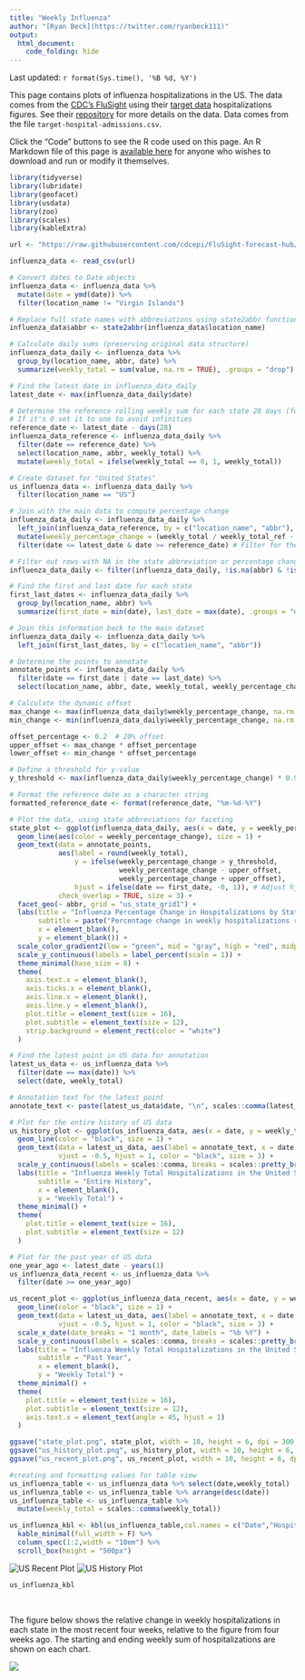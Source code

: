 ---
title: "Weekly Influenza"
author: "[Ryan Beck](https://twitter.com/ryanbeck111)"
output:
  html_document:
    code_folding: hide
---

Last updated: `r format(Sys.time(), '%B %d, %Y')`

This page contains plots of influenza hospitalizations in the US. The data comes from the [CDC's FluSight](https://www.cdc.gov/flu/weekly/flusight/index.html) using their [target data](https://github.com/cdcepi/FluSight-forecast-hub/tree/main/target-data) hospitalizations figures. See their [repository](https://github.com/cdcepi/FluSight-forecast-hub/tree/main/target-data) for more details on the data. Data comes from the file `target-hospital-admissions.csv`.

Click the "Code" buttons to see the R code used on this page. An R Markdown file of this page is [available here](https://github.com/ryooan/ryooan.github.io/tree/master/forecasting) for anyone who wishes to download and run or modify it themselves.

```{r message=FALSE, warning=FALSE, fig.show='hide'}
library(tidyverse)
library(lubridate)
library(geofacet)
library(usdata)
library(zoo)
library(scales)
library(kableExtra)

url <- "https://raw.githubusercontent.com/cdcepi/FluSight-forecast-hub/main/target-data/target-hospital-admissions.csv"

influenza_data <- read_csv(url)

# Convert dates to Date objects
influenza_data <- influenza_data %>%
  mutate(date = ymd(date)) %>%
  filter(location_name != "Virgin Islands")

# Replace full state names with abbreviations using state2abbr function
influenza_data$abbr <- state2abbr(influenza_data$location_name)

# Calculate daily sums (preserving original data structure)
influenza_data_daily <- influenza_data %>%
  group_by(location_name, abbr, date) %>%
  summarize(weekly_total = sum(value, na.rm = TRUE), .groups = "drop")

# Find the latest date in influenza_data_daily
latest_date <- max(influenza_data_daily$date)

# Determine the reference rolling weekly sum for each state 28 days (four weeks) before the latest date
# If it's 0 set it to one to avoid infinities
reference_date <- latest_date - days(28)
influenza_data_reference <- influenza_data_daily %>%
  filter(date == reference_date) %>%
  select(location_name, abbr, weekly_total) %>%
  mutate(weekly_total = ifelse(weekly_total == 0, 1, weekly_total))

# Create dataset for "United States"
us_influenza_data <- influenza_data_daily %>%
  filter(location_name == "US")

# Join with the main data to compute percentage change
influenza_data_daily <- influenza_data_daily %>%
  left_join(influenza_data_reference, by = c("location_name", "abbr"), suffix = c("", "_ref")) %>%
  mutate(weekly_percentage_change = (weekly_total / weekly_total_ref - 1) * 100) %>%
  filter(date <= latest_date & date >= reference_date) # Filter for the 28 days up to the latest date

# Filter out rows with NA in the state abbreviation or percentage change
influenza_data_daily <- filter(influenza_data_daily, !is.na(abbr) & !is.na(weekly_percentage_change))

# Find the first and last date for each state
first_last_dates <- influenza_data_daily %>%
  group_by(location_name, abbr) %>%
  summarize(first_date = min(date), last_date = max(date), .groups = "drop")

# Join this information back to the main dataset
influenza_data_daily <- influenza_data_daily %>%
  left_join(first_last_dates, by = c("location_name", "abbr"))

# Determine the points to annotate
annotate_points <- influenza_data_daily %>%
  filter(date == first_date | date == last_date) %>%
  select(location_name, abbr, date, weekly_total, weekly_percentage_change, first_date, last_date)

# Calculate the dynamic offset
max_change <- max(influenza_data_daily$weekly_percentage_change, na.rm = TRUE)
min_change <- min(influenza_data_daily$weekly_percentage_change, na.rm = TRUE)

offset_percentage <- 0.2  # 20% offset
upper_offset <- max_change * offset_percentage
lower_offset <- min_change * offset_percentage

# Define a threshold for y-value
y_threshold <- max(influenza_data_daily$weekly_percentage_change) * 0.9

# Format the reference date as a character string
formatted_reference_date <- format(reference_date, "%m-%d-%Y")

# Plot the data, using state abbreviations for faceting
state_plot <- ggplot(influenza_data_daily, aes(x = date, y = weekly_percentage_change)) +
  geom_line(aes(color = weekly_percentage_change), size = 1) +
  geom_text(data = annotate_points, 
            aes(label = round(weekly_total), 
                y = ifelse(weekly_percentage_change > y_threshold, 
                           weekly_percentage_change - upper_offset, 
                           weekly_percentage_change + upper_offset),
                hjust = ifelse(date == first_date, -0, 1)), # Adjust hjust based on date
            check_overlap = TRUE, size = 3) +
  facet_geo(~ abbr, grid = "us_state_grid1") +
  labs(title = "Influenza Percentage Change in Hospitalizations by State",
       subtitle = paste("Percentage change in weekly hospitalizations relative to four weeks prior (", formatted_reference_date, ")", sep = ""),
       x = element_blank(),
       y = element_blank()) +
  scale_color_gradient2(low = "green", mid = "gray", high = "red", midpoint = 0, guide = FALSE) +
  scale_y_continuous(labels = label_percent(scale = 1)) +
  theme_minimal(base_size = 8) +
  theme(
    axis.text.x = element_blank(),
    axis.ticks.x = element_blank(),
    axis.line.x = element_blank(),
    axis.line.y = element_blank(),
    plot.title = element_text(size = 16),
    plot.subtitle = element_text(size = 12),
    strip.background = element_rect(color = "white")
  )

# Find the latest point in US data for annotation
latest_us_data <- us_influenza_data %>%
  filter(date == max(date)) %>%
  select(date, weekly_total)

# Annotation text for the latest point
annotate_text <- paste(latest_us_data$date, "\n", scales::comma(latest_us_data$weekly_total), sep = "")

# Plot for the entire history of US data
us_history_plot <- ggplot(us_influenza_data, aes(x = date, y = weekly_total)) +
  geom_line(color = "black", size = 1) +
  geom_text(data = latest_us_data, aes(label = annotate_text, x = date, y = weekly_total), 
            vjust = -0.5, hjust = 1, color = "black", size = 3) +
  scale_y_continuous(labels = scales::comma, breaks = scales::pretty_breaks(n = 6)) +
  labs(title = "Influenza Weekly Total Hospitalizations in the United States",
       subtitle = "Entire History",
       x = element_blank(),
       y = "Weekly Total") +
  theme_minimal() +
  theme(
    plot.title = element_text(size = 16),
    plot.subtitle = element_text(size = 12)
  )

# Plot for the past year of US data
one_year_ago <- latest_date - years(1)
us_influenza_data_recent <- us_influenza_data %>%
  filter(date >= one_year_ago)

us_recent_plot <- ggplot(us_influenza_data_recent, aes(x = date, y = weekly_total)) +
  geom_line(color = "black", size = 1) +
  geom_text(data = latest_us_data, aes(label = annotate_text, x = date, y = weekly_total), 
            vjust = -0.5, hjust = 1, color = "black", size = 3) +
  scale_x_date(date_breaks = "1 month", date_labels = "%b %Y") +
  scale_y_continuous(labels = scales::comma, breaks = scales::pretty_breaks(n = 10)) +
  labs(title = "Influenza Weekly Total Hospitalizations in the United States",
       subtitle = "Past Year",
       x = element_blank(),
       y = "Weekly Total") +
  theme_minimal() +
  theme(
    plot.title = element_text(size = 16),
    plot.subtitle = element_text(size = 12),
    axis.text.x = element_text(angle = 45, hjust = 1)
  )

ggsave("state_plot.png", state_plot, width = 10, height = 6, dpi = 300, bg = "white")
ggsave("us_history_plot.png", us_history_plot, width = 10, height = 6, dpi = 300, bg = "white")
ggsave("us_recent_plot.png", us_recent_plot, width = 10, height = 6, dpi = 300, bg = "white")

#creating and formatting values for table view
us_influenza_table <- us_influenza_data %>% select(date,weekly_total)
us_influenza_table <- us_influenza_table %>% arrange(desc(date))
us_influenza_table <- us_influenza_table %>%
  mutate(weekly_total = scales::comma(weekly_total))

us_influenza_kbl <- kbl(us_influenza_table,col.names = c("Date","Hospitalizations - Weekly")) %>%
  kable_minimal(full_width = F) %>%
  column_spec(1:2,width = "10em") %>%
  scroll_box(height = "500px")
```


![US Recent Plot](./us_recent_plot.png)
![US History Plot](./us_history_plot.png)
```{r message=FALSE, warning=FALSE}

us_influenza_kbl

```

&nbsp;
&nbsp;

The figure below shows the relative change in weekly hospitalizations in each state in the most recent four weeks, relative to the figure from four weeks ago. The starting and ending weekly sum of hospitalizations are shown on each chart.

![](./state_plot.png)
